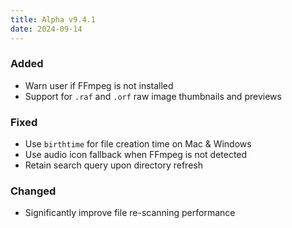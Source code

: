 ```yaml
---
title: Alpha v9.4.1
date: 2024-09-14
---
```


### Added
- Warn user if FFmpeg is not installed
- Support for `.raf` and `.orf` raw image thumbnails and previews

### Fixed
- Use `birthtime` for file creation time on Mac & Windows
- Use audio icon fallback when FFmpeg is not detected
- Retain search query upon directory refresh

### Changed
- Significantly improve file re-scanning performance